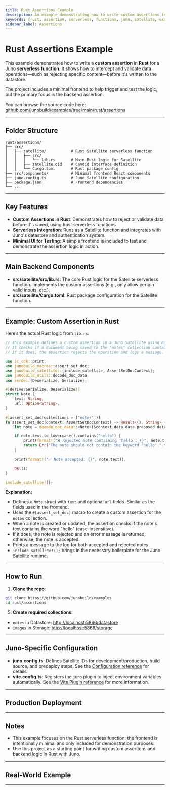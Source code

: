 ```yaml
---
title: Rust Assertions Example
description: An example demonstrating how to write custom assertions in Rust for Juno serverless functions.
keywords: [rust, assertion, serverless, functions, juno, satellite, example]
sidebar_label: Assertions
---
```


# Rust Assertions Example

This example demonstrates how to write a **custom assertion** in **Rust** for a Juno **serverless function**. It shows how to intercept and validate data operations—such as rejecting specific content—before it's written to the datastore.

The project includes a minimal frontend to help trigger and test the logic, but the primary focus is the backend assertion.

You can browse the source code here: [github.com/junobuild/examples/tree/main/rust/assertions](https://github.com/junobuild/examples/tree/main/rust/assertions)

---

## Folder Structure

```
rust/assertions/
├── src/
│   ├── satellite/           # Rust Satellite serverless function
│   │   ├── src/
│   │   │   └── lib.rs       # Main Rust logic for Satellite
│   │   ├── satellite.did    # Candid interface definition
│   │   └── Cargo.toml       # Rust package config
├── src/components/          # Minimal frontend React components
├── juno.config.ts           # Juno Satellite configuration
├── package.json             # Frontend dependencies
└── ...
```

---

## Key Features

- **Custom Assertions in Rust**: Demonstrates how to reject or validate data before it's saved, using Rust serverless functions.
- **Serverless Integration**: Runs as a Satellite function and integrates with Juno's datastore and authentication system.
- **Minimal UI for Testing**: A simple frontend is included to test and demonstrate the assertion logic in action.

---

## Main Backend Components

- **src/satellite/src/lib.rs**: The core Rust logic for the Satellite serverless function. Implements the custom assertions (e.g., only allow certain valid inputs, etc.).
- **src/satellite/Cargo.toml**: Rust package configuration for the Satellite function.

---

## Example: Custom Assertion in Rust

Here’s the actual Rust logic from `lib.rs`:

```rust
// This example defines a custom assertion in a Juno Satellite using Rust.
// It checks if a document being saved to the "notes" collection contains the word "hello".
// If it does, the assertion rejects the operation and logs a message.

use ic_cdk::print;
use junobuild_macros::assert_set_doc;
use junobuild_satellite::{include_satellite, AssertSetDocContext};
use junobuild_utils::decode_doc_data;
use serde::{Deserialize, Serialize};

#[derive(Serialize, Deserialize)]
struct Note {
    text: String,
    url: Option<String>,
}

#[assert_set_doc(collections = ["notes"])]
fn assert_set_doc(context: AssertSetDocContext) -> Result<(), String> {
    let note = decode_doc_data::<Note>(&context.data.data.proposed.data)?;

    if note.text.to_lowercase().contains("hello") {
        print(format!("❌ Rejected note containing 'hello': {}", note.text));
        return Err("The note should not contain the keyword 'hello'.".to_string());
    }

    print(format!("✅ Note accepted: {}", note.text));

    Ok(())
}

include_satellite!();
```

**Explanation:**

- Defines a `Note` struct with `text` and optional `url` fields. Similar as the fields used in the frontend.
- Uses the `#[assert_set_doc]` macro to create a custom assertion for the `notes` collection.
- When a note is created or updated, the assertion checks if the note's text contains the word "hello" (case-insensitive).
- If it does, the note is rejected and an error message is returned; otherwise, the note is accepted.
- Prints a message to the log for both accepted and rejected notes.
- `include_satellite!();` brings in the necessary boilerplate for the Juno Satellite runtime.

---

## How to Run

1. **Clone the repo**:

```bash
git clone https://github.com/junobuild/examples
cd rust/assertions
```


<HowToStart index={2} />


<CreateSatellite index={4} />

5. **Create required collections**:

- `notes` in Datastore: [http://localhost:5866/datastore](http://localhost:5866/datastore)
- `images` in Storage: [http://localhost:5866/storage](http://localhost:5866/storage)


<HowToRun />

---

## Juno-Specific Configuration

- **juno.config.ts**: Defines Satellite IDs for development/production, build source, and predeploy steps. See the [Configuration reference](../../../reference/configuration.mdx) for details.
- **vite.config.ts**: Registers the `juno` plugin to inject environment variables automatically. See the [Vite Plugin reference](../../../reference/plugins.mdx#vite-plugin) for more information.

---

## Production Deployment


<ProdDeploy />

---

## Notes

- This example focuses on the Rust serverless function; the frontend is intentionally minimal and only included for demonstration purposes.
- Use this project as a starting point for writing custom assertions and backend logic in Rust with Juno.

---

## Real-World Example


<ProposalsNetwork />

---


<References />
